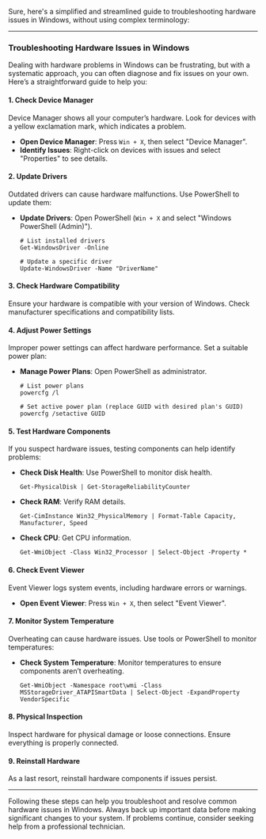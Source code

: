 Sure, here's a simplified and streamlined guide to troubleshooting hardware issues in Windows, without using complex terminology:

---

### Troubleshooting Hardware Issues in Windows

Dealing with hardware problems in Windows can be frustrating, but with a systematic approach, you can often diagnose and fix issues on your own. Here’s a straightforward guide to help you:

#### 1. Check Device Manager
Device Manager shows all your computer’s hardware. Look for devices with a yellow exclamation mark, which indicates a problem.

- **Open Device Manager**: Press `Win + X`, then select "Device Manager".
- **Identify Issues**: Right-click on devices with issues and select "Properties" to see details.

#### 2. Update Drivers
Outdated drivers can cause hardware malfunctions. Use PowerShell to update them:

- **Update Drivers**: Open PowerShell (`Win + X` and select "Windows PowerShell (Admin)").
  ```shell
  # List installed drivers
  Get-WindowsDriver -Online
  
  # Update a specific driver
  Update-WindowsDriver -Name "DriverName"
  ```

#### 3. Check Hardware Compatibility
Ensure your hardware is compatible with your version of Windows. Check manufacturer specifications and compatibility lists.

#### 4. Adjust Power Settings
Improper power settings can affect hardware performance. Set a suitable power plan:

- **Manage Power Plans**: Open PowerShell as administrator.
  ```shell
  # List power plans
  powercfg /l
  
  # Set active power plan (replace GUID with desired plan's GUID)
  powercfg /setactive GUID
  ```

#### 5. Test Hardware Components
If you suspect hardware issues, testing components can help identify problems:

- **Check Disk Health**: Use PowerShell to monitor disk health.
  ```shell
  Get-PhysicalDisk | Get-StorageReliabilityCounter
  ```

- **Check RAM**: Verify RAM details.
  ```shell
  Get-CimInstance Win32_PhysicalMemory | Format-Table Capacity, Manufacturer, Speed
  ```

- **Check CPU**: Get CPU information.
  ```shell
  Get-WmiObject -Class Win32_Processor | Select-Object -Property *
  ```

#### 6. Check Event Viewer
Event Viewer logs system events, including hardware errors or warnings.

- **Open Event Viewer**: Press `Win + X`, then select "Event Viewer".

#### 7. Monitor System Temperature
Overheating can cause hardware issues. Use tools or PowerShell to monitor temperatures:

- **Check System Temperature**: Monitor temperatures to ensure components aren’t overheating.
  ```shell
  Get-WmiObject -Namespace root\wmi -Class MSStorageDriver_ATAPISmartData | Select-Object -ExpandProperty VendorSpecific
  ```

#### 8. Physical Inspection
Inspect hardware for physical damage or loose connections. Ensure everything is properly connected.

#### 9. Reinstall Hardware
As a last resort, reinstall hardware components if issues persist.

---

Following these steps can help you troubleshoot and resolve common hardware issues in Windows. Always back up important data before making significant changes to your system. If problems continue, consider seeking help from a professional technician.
